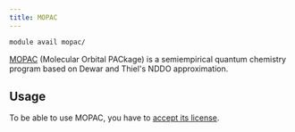 ```yaml
---
title: MOPAC
---
```

```bash
module avail mopac/
```

[MOPAC](http://openmopac.net/) (Molecular Orbital PACkage) is a semiempirical quantum chemistry program based on Dewar and Thiel's NDDO approximation.

## Usage

To be able to use MOPAC, you have to [accept its license](https://signup.e-infra.cz/allfed/registrar/?vo=meta&group=lic_mopac).

